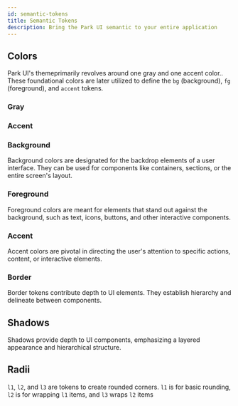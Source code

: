 ```yaml
---
id: semantic-tokens
title: Semantic Tokens
description: Bring the Park UI semantic to your entire application
---
```



## Colors

Park UI's themeprimarily revolves around one gray and one accent color.. These foundational colors are later utilized to
define the `bg` (background), `fg` (foreground), and `accent` tokens.

### Gray

<ColorPalette color="gray" withLegend />

### Accent

<ColorPalette color="accent" withLegend />

### Background

Background colors are designated for the backdrop elements of a user interface. They can be used for components like
containers, sections, or the entire screen's layout.

<ColorTokens type="bg" />

### Foreground

Foreground colors are meant for elements that stand out against the background, such as text, icons, buttons, and other
interactive components.

<ColorTokens type="fg" />

### Accent

Accent colors are pivotal in directing the user's attention to specific actions, content, or interactive elements.

<ColorTokens type="accent" />

### Border

Border tokens contribute depth to UI elements. They establish hierarchy and delineate between components.

<ColorTokens type="border" />

## Shadows

Shadows provide depth to UI components, emphasizing a layered appearance and hierarchical structure.

<ShadowTokens />

## Radii

`l1`, `l2`, and `l3` are tokens to create rounded corners. `l1` is for basic rounding, `l2` is for wrapping `l1` items,
and `l3` wraps `l2` items

<RadiusTokens />
